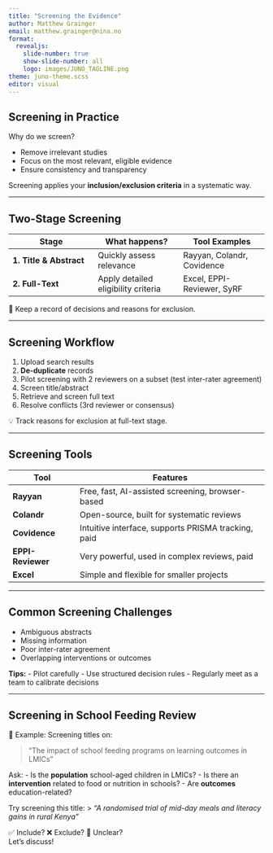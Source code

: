 ```yaml
---
title: "Screening the Evidence"
author: Matthew Grainger
email: matthew.grainger@nina.no
format:
  revealjs:
    slide-number: true
    show-slide-number: all
    logo: images/JUNO_TAGLINE.png
theme: juno-theme.scss
editor: visual
---
```


## Screening in Practice

Why do we screen?

-   Remove irrelevant studies
-   Focus on the most relevant, eligible evidence
-   Ensure consistency and transparency

Screening applies your **inclusion/exclusion criteria** in a systematic way.

------------------------------------------------------------------------

## Two-Stage Screening

| Stage | What happens? | Tool Examples |
|------------------------|------------------------|------------------------|
| **1. Title & Abstract** | Quickly assess relevance | Rayyan, Colandr, Covidence |
| **2. Full-Text** | Apply detailed eligibility criteria | Excel, EPPI-Reviewer, SyRF |

📝 Keep a record of decisions and reasons for exclusion.

------------------------------------------------------------------------

## Screening Workflow

1.  Upload search results
2.  **De-duplicate** records
3.  Pilot screening with 2 reviewers on a subset (test inter-rater agreement)
4.  Screen title/abstract
5.  Retrieve and screen full text
6.  Resolve conflicts (3rd reviewer or consensus)

💡 Track reasons for exclusion at full-text stage.

------------------------------------------------------------------------

## Screening Tools

| Tool              | Features                                            |
|-------------------|-----------------------------------------------------|
| **Rayyan**        | Free, fast, AI-assisted screening, browser-based    |
| **Colandr**       | Open-source, built for systematic reviews           |
| **Covidence**     | Intuitive interface, supports PRISMA tracking, paid |
| **EPPI-Reviewer** | Very powerful, used in complex reviews, paid        |
| **Excel**         | Simple and flexible for smaller projects            |

------------------------------------------------------------------------

## Common Screening Challenges

-   Ambiguous abstracts\
-   Missing information\
-   Poor inter-rater agreement\
-   Overlapping interventions or outcomes

**Tips:** - Pilot carefully - Use structured decision rules - Regularly meet as a team to calibrate decisions

------------------------------------------------------------------------

## Screening in School Feeding Review

💬 Example: Screening titles on:

> “The impact of school feeding programs on learning outcomes in LMICs”

Ask: - Is the **population** school-aged children in LMICs? - Is there an **intervention** related to food or nutrition in schools? - Are **outcomes** education-related?

Try screening this title: \> *“A randomised trial of mid-day meals and literacy gains in rural Kenya”*

✅ Include? ❌ Exclude? 🤔 Unclear?\
Let’s discuss!
